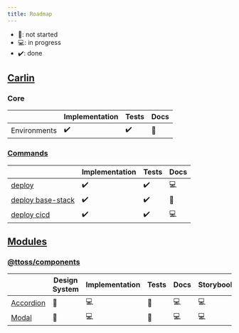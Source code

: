 ```yaml
---
title: Roadmap
---
```


- 📄: not started
- 💻: in progress
- ✔️: done

## [Carlin](/docs/carlin)

### Core

|              | Implementation | Tests | Docs |
| ------------ | -------------- | ----- | ---- |
| Environments | ✔️             | ✔️    | 📄   |

### [Commands](/docs/carlin/commands)

|                                                              | Implementation | Tests | Docs |
| ------------------------------------------------------------ | -------------- | ----- | ---- |
| [deploy](/docs/carlin/commands/deploy)                       | ✔️             | ✔️    | 💻   |
| [deploy base-stack](/docs/carlin/commands/deploy-base-stack) | ✔️             | ✔️    | 📄   |
| [deploy cicd](/docs/carlin/commands/deploy-cicd)             | ✔️             | ✔️    | 💻   |

## [Modules](/docs/modules/)

### [@ttoss/components](/docs/modules/packages/components/)

|                                                          | Design System | Implementation | Tests | Docs | Storybook |
| -------------------------------------------------------- | ------------- | -------------- | ----- | ---- | --------- |
| [Accordion](/docs/modules/packages/components/accordion) | 📄            | 💻             | 📄    | 💻   | 💻        |
| [Modal](/docs/modules/packages/components/modal)         | 📄            | 💻             | 📄    | 💻   | 💻        |
